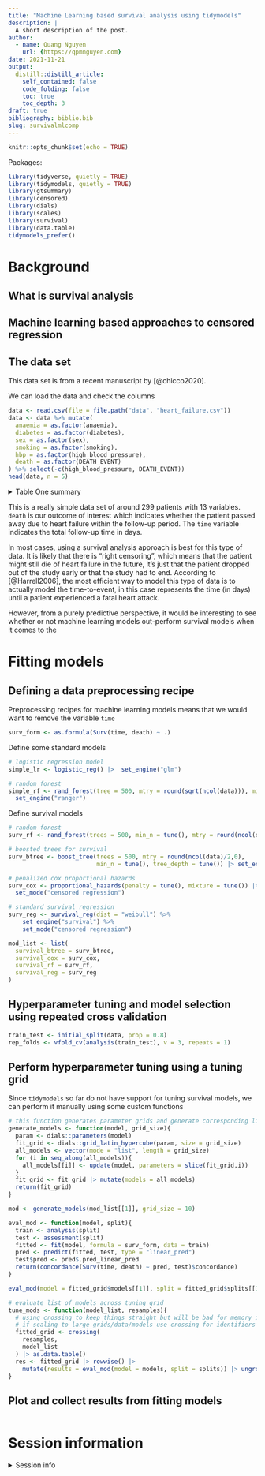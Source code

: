 ```yaml
---
title: "Machine Learning based survival analysis using tidymodels"
description: |
  A short description of the post.
author:
  - name: Quang Nguyen
    url: {https://qpmnguyen.com}
date: 2021-11-21
output:
  distill::distill_article:
    self_contained: false
    code_folding: false
    toc: true
    toc_depth: 3
draft: true
bibliography: biblio.bib
slug: survivalmlcomp
---
```



```r
knitr::opts_chunk$set(echo = TRUE)
```

Packages:     

```r
library(tidyverse, quietly = TRUE)
library(tidymodels, quietly = TRUE)
library(gtsummary)
library(censored)
library(dials)
library(scales)
library(survival)
library(data.table)
tidymodels_prefer()
```

# Background  

## What is survival analysis  

## Machine learning based approaches to censored regression  

## The data set   


This data set is from a recent manuscript by [@chicco2020].  

We can load the data and check the columns  

```r
data <- read.csv(file = file.path("data", "heart_failure.csv"))
data <- data %>% mutate(
  anaemia = as.factor(anaemia),
  diabetes = as.factor(diabetes),
  sex = as.factor(sex),
  smoking = as.factor(smoking),
  hbp = as.factor(high_blood_pressure),
  death = as.factor(DEATH_EVENT)
) %>% select(-c(high_blood_pressure, DEATH_EVENT))
head(data, n = 5)
```

<details><summary>Table One summary</summary>  
```r
gtsummary::tbl_summary(data)
```
</details>

This is a really simple data set of around 299 patients with 13 variables. `death` is our outcome of interest which indicates whether the patient passed away due to heart failure within the follow-up period. The `time` variable indicates the total follow-up time in days. 

In most cases, using a survival analysis approach is best for this type of data. It is likely that there is "right censoring", which means that the patient might still die of heart failure in the future, it's just that the patient dropped out of the study early or that the study had to end. According to [@Harrell2006], the most efficient way to model this type of data is to actually model the time-to-event, in this case represents the time (in days) until a patient experienced a fatal heart attack.  

However, from a purely predictive perspective, it would be interesting to see whether or not machine learning models out-perform survival models when it comes to the 


# Fitting models  

## Defining a data preprocessing recipe  

Preprocessing recipes for machine learning models means that we would want to remove the variable `time`  

```r
surv_form <- as.formula(Surv(time, death) ~ .)
```

Define some standard models  

```r
# logistic regression model 
simple_lr <- logistic_reg() |>  set_engine("glm") 

# random forest  
simple_rf <- rand_forest(tree = 500, mtry = round(sqrt(ncol(data))), min_n = tune()) |> 
  set_engine("ranger")
```

Define survival models  

```r
# random forest 
surv_rf <- rand_forest(trees = 500, min_n = tune(), mtry = round(ncol(data)/2,0)) |> set_engine("party")|> set_mode("censored regression")

# boosted trees for survival 
surv_btree <- boost_tree(trees = 500, mtry = round(ncol(data)/2,0), 
                         min_n = tune(), tree_depth = tune()) |> set_engine("mboost") |> set_mode("censored regression")

# penalized cox proportional hazards 
surv_cox <- proportional_hazards(penalty = tune(), mixture = tune()) |> set_engine("glmnet") |> 
  set_mode("censored regression")

# standard survival regression  
surv_reg <- survival_reg(dist = "weibull") %>%
    set_engine("survival") %>% 
    set_mode("censored regression")

mod_list <- list(
  survival_btree = surv_btree,
  survival_cox = surv_cox,
  survival_rf = surv_rf, 
  survival_reg = surv_reg
)
```


## Hyperparameter tuning and model selection using repeated cross validation  

```r
train_test <- initial_split(data, prop = 0.8)
rep_folds <- vfold_cv(analysis(train_test), v = 3, repeats = 1)
```

## Perform hyperparameter tuning using a tuning grid  

Since `tidymodels` so far do not have support for tuning survival models, we can perform it manually using some custom functions  

```r
# this function generates parameter grids and generate corresponding list of models  
generate_models <- function(model, grid_size){
  param <- dials::parameters(model)
  fit_grid <- dials::grid_latin_hypercube(param, size = grid_size)
  all_models <- vector(mode = "list", length = grid_size)
  for (i in seq_along(all_models)){
    all_models[[i]] <- update(model, parameters = slice(fit_grid,i))
  }
  fit_grid <- fit_grid |> mutate(models = all_models)
  return(fit_grid)
}

mod <- generate_models(mod_list[[1]], grid_size = 10)

```

```r
eval_mod <- function(model, split){
  train <- analysis(split)
  test <- assessment(split)
  fitted <- fit(model, formula = surv_form, data = train)
  pred <- predict(fitted, test, type = "linear_pred")
  test$pred <- pred$.pred_linear_pred
  return(concordance(Surv(time, death) ~ pred, test)$concordance)
}

eval_mod(model = fitted_grid$models[[1]], split = fitted_grid$splits[[1]])
```

```r
# evaluate list of models across tuning grid
tune_mods <- function(model_list, resamples){
  # using crossing to keep things straight but will be bad for memory if data is large 
  # if scaling to large grids/data/models use crossing for identifiers instead of adding the entire objects 
  fitted_grid <- crossing(
    resamples, 
    model_list
  ) |> as.data.table()
  res <- fitted_grid |> rowwise() |> 
    mutate(results = eval_mod(model = models, split = splits)) |> ungroup()
}

```

## Plot and collect results from fitting models  

```r

```



# Session information  

<details><summary>Session info</summary>  
```r
sessionInfo()
```
</details>
